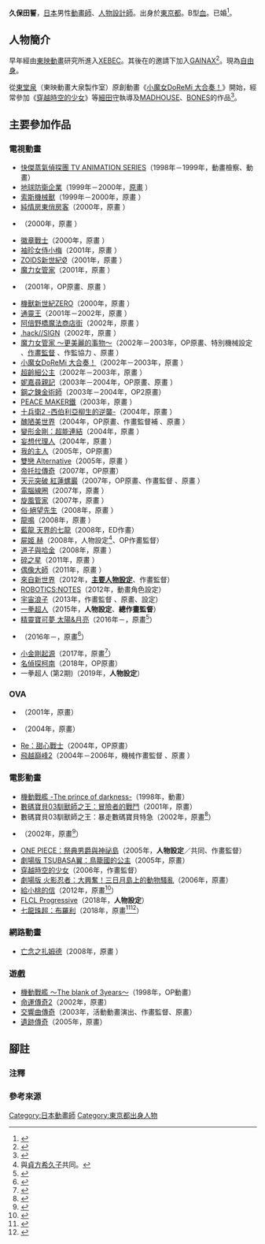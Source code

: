 {{multiple issues|
{{Notability Unreferenced|time=2016-07-13T17:51:25+00:00}}
{{Primarysources|time=2016-07-13T17:51:25+00:00}}
}}
{{noteTA|G1=Anime}}
{{Japanese|japanese=久保田 誓|kana=くぼた ちかし|romaji=Kubota Chikashi}}
'''久保田誓'''{{BD|1978年|8月29日||}}，[[日本|日本]]男性[[動畫師|動畫師]]、[[人物設計|人物設計師]]。出身於[[東京都|東京都]]。B型[[血型|血]]。已婚<ref>{{Cite web|publisher=|url=https://twitter.com/kubo_chika/status/982979568247046144|title=久保田誓的推特 2018年4月8日 上午6:52 (JST)|date=2018-04-08|accessdate=2018-04-08|language=ja|archive-date=2019-05-15|archive-url=https://web.archive.org/web/20190515201647/https://twitter.com/kubo_chika/status/982979568247046144|dead-url=no}}</ref>。

== 人物簡介 ==
早年經由[[東映動畫|東映動畫]]研究所進入[[XEBEC|XEBEC]]。其後在{{link-ja|石崎壽夫|すしお}}的邀請下加入[[GAINAX|GAINAX]]<ref>{{Cite web|publisher=WEB Anime Style|url=http://www.style.fm/as/01_talk/gaina01.shtml|title=GAINAX新人動畫師介紹：久保田誓|accessdate=2016-07-13|language=ja|archive-date=2018-10-19|archive-url=https://web.archive.org/web/20181019021612/http://www.style.fm/as/01_talk/gaina01.shtml|dead-url=no}}</ref>。現為[[自由職業|自由身]]。

從[[東堂泉|東堂泉]]（東映動畫大泉製作室）原創動畫《[[小魔女DoReMi#小魔女DoReMi_大合~奏!|小魔女DoReMi 大合奏！]]》開始，經常參加《[[跳躍吧！時空少女|穿越時空的少女]]》等[[細田守|細田守]]執導及[[MADHOUSE|MADHOUSE]]、[[BONES_(動畫製作公司)|BONES]]的作品<ref>{{Cite web|publisher=練馬動畫的公式官網|url=http://animation-nerima.jp/special/creaters/|title=創作家介紹：久保田誓|accessdate=2016-07-13|language=ja|archive-date=2021-02-03|archive-url=https://web.archive.org/web/20210203194936/https://animation-nerima.jp/special/creaters/|dead-url=no}}</ref>。

== 主要參加作品 ==
=== 電視動畫 ===
* [[快傑蒸氣偵探團|快傑蒸氣偵探團 TV ANIMATION SERIES]]（1998年－1999年，動畫檢察、動畫）
* [[地球防衛企業|地球防衛企業]]（1999年－2000年，[[原畫|原畫]]<!--第1、2、5、6、12、16、20、21、24話-->）
* [[索斯機械獸|索斯機械獸]]（1999年－2000年，原畫<!--第48、67話-->）
* [[純情房東俏房客|純情房東俏房客]]（2000年，原畫<!--第4、10、11、17、24話、聖誕節特輯-->）
* {{link-ja|人造人基凱達 THE ANIMATION|人造人間キカイダー THE ANIMATION}}（2000年，原畫<!--第9話-->）
* [[徽章戰士|徽章戰士]]（2000年，原畫<!--第46話-->）
* [[袖珍女侍小梅|袖珍女侍小梅]]（2001年，原畫<!--第9話-->）
* [[索斯機械獸III|ZOIDS新世紀Ø]]（2001年，原畫<!--第5話-->）
* [[魔力女管家|魔力女管家]]（2001年，原畫<!--第4、12話-->）
* {{link-ja|時空幻境 永恆傳奇 THE ANIMATION|テイルズ オブ エターニア THE ANIMATION}}（2001年，OP原畫、原畫<!--第6、13話-->）
* [[索斯機械獸III|機獸新世紀ZERO]]（2000年，原畫<!--第5、9、13話-->）
* [[通靈王|通靈王]]（2001年－2002年，原畫<!--第31話-->）
* [[阿倍野橋魔法商店街|阿倍野橋魔法商店街]]（2002年，原畫<!--第1、3話-->）
* [[.hack/SIGN|.hack//SIGN]]（2002年，原畫<!--第13話-->）
* [[魔力女管家#魔力女管家～更美麗的事物～|魔力女管家 ～更美麗的事物～]]（2002年－2003年，OP原畫、特別機械設定<!--第1話-->、[[作畫監督|作畫監督]]<!--第1、10話-->、作監協力<!--第11話-->、原畫<!--第1、10、11、14話-->）
* [[小魔女DoReMi#小魔女DoReMi_大合~奏!|小魔女DoReMi 大合奏！]]（2002年－2003年，原畫<!--第40話-->）
* [[超齡細公主|超齡細公主]]（2002年－2003年，原畫<!--第7、26話-->）
* [[妮嘉尋親記|妮嘉尋親記]]（2003年－2004年，OP原畫、原畫<!--第26話-->）
* [[鋼之鍊金術師_(動畫)|鋼之鍊金術師]]（2003年－2004年，OP2原畫）
* [[PEACE_MAKER鐵|PEACE MAKER鐵]]（2003年，原畫<!--第1話-->）
* [[十兵衛|十兵衛2 -西伯利亞柳生的逆襲-]]（2004年，原畫<!--第7話-->）
* [[醜陋美世界|醜陋美世界]]（2004年，OP原畫、作畫監督補<!--第1、2話-->、原畫<!--第12話-->）
* [[變形金剛：超能連結|變形金剛：超能連結]]（2004年，原畫<!--第1話-->）
* [[妄想代理人|妄想代理人]]（2004年，原畫<!--（第10話-->）
* [[我的主人|我的主人]]（2005年，OP原畫）
* [[雙戀_Alternative|雙戀 Alternative]]（2005年，原畫<!--第9話-->）
* [[拯救德尔托拉|帝托拉傳奇]]（2007年，OP原畫）
* [[天元突破_紅蓮螺巖|天元突破 紅蓮螺巖]]（2007年，OP原畫、作畫監督<!--第14、24話-->、原畫<!--第5、7、8話-->）
* [[電腦線圈|電腦線圈]]（2007年，原畫<!--第17、25、26話-->）
* [[旋風管家_(動畫)|旋風管家]]（2007年，原畫<!--第39話-->）
* [[絕望先生|俗·絕望先生]]（2008年，原畫<!--第9話B章節-->）
* [[龍鳴|龍鳴]]（2008年，原畫<!--第25話-->）
* [[藍龍_(動畫)|藍龍 天界的七龍]]（2008年，ED作畫）
* [[屍姬|屍姬 赫]]（2008年，人物設定<ref group="注">與[[貞方希久子|貞方希久子]]共同。</ref>、OP作畫監督）
* [[道子與哈金|道子與哈金]]（2008年，原畫<!--第7話-->）
* [[Fractale|碎之星]]（2011年，原畫<!--第4話-->）
* [[偶像大師_(動畫)|偶像大師]]（2011年，原畫<!--17話-->）
* [[來自新世界|來自新世界]]（2012年，'''[[人物設定|主要人物設定]]'''、作畫監督）
* [[ROBOTICS;NOTES|ROBOTICS;NOTES]]（2012年，動畫角色設定）
* [[宇宙浪子|宇宙浪子]]（2013年，作畫監督<!--第12話-->、原畫、{{lang|ja|ツチノコ}}設定）
* [[一拳超人|一拳超人]]（2015年，'''人物設定'''、'''總作畫監督'''）
* [[精靈寶可夢_太陽&月亮|精靈寶可夢 太陽&月亮]]（2016年－，原畫<ref>{{Cite web|title=久保田誓的推特 2019年10月20日 上午2:49 (JST)|url=https://twitter.com/kubo_chika/status/1185855541626540032|accessdate=2019-10-21|author=|date=2019-10-20|format=|publisher=|language=ja|archive-date=2019-10-20|archive-url=https://web.archive.org/web/20191020095256/https://twitter.com/kubo_chika/status/1185855541626540032|dead-url=no}}</ref>）
* {{link-ja|SixHeartsPrincess|シックスハートプリンセス}}（2016年－，原畫<ref>{{Cite web|title=randomsakuga 2018年8月3日 下午15:00 (JST)|url=https://twitter.com/randomsakuga/status/1025501807966150658|accessdate=2019-10-21|author=|date=2018-08-03|format=|publisher=|language=ja|archive-date=2022-04-25|archive-url=https://web.archive.org/web/20220425121129/https://twitter.com/randomsakuga/status/1025501807966150658}}</ref>）
* [[阿童木起源|小金剛起源]]（2017年，原畫<ref>{{Cite web|title=randomsakuga 2018年8月25日 下午21:00 (JST)|url=https://twitter.com/randomsakuga/status/1033564745041956864|accessdate=2019-10-21|author=|date=2018-08-25|format=|publisher=|language=ja}}</ref>）
* [[名偵探柯南_(動畫)|名偵探柯南]]（2018年，OP原畫）
* 一拳超人 (第2期)（2019年，'''人物設定'''）

=== OVA ===
* {{link-ja|怪童丸|怪童丸}}（2001年，原畫）
* {{lang|ja|{{link-ja|まかせてイルか！|まかせてイルか!}}}}（2004年，原畫）
* [[甜心戰士|Re：甜心戰士]]（2004年，OP原畫）
* [[飛越巔峰2|飛越巔峰2]]（2004年－2006年，機械作畫監督<!--第2話-->、原畫<!--第1、4話-->）

=== 電影動畫 ===
* [[機動戰艦_The_prince_of_darkness|機動戰艦 -The prince of darkness-]]（1998年，動畫）
* [[數碼寶貝03馴獸師之王|數碼寶貝03馴獸師之王：冒險者的戰鬥]]（2001年，原畫）
* 數碼寶貝03馴獸師之王：暴走數碼寶貝特急（2002年，原畫<ref>{{Cite web|title=randomsakuga 2017年8月14日 下午21:00 (JST)|url=https://twitter.com/randomsakuga/status/897307010726862848|accessdate=2019-10-21|author=|date=2017-08-14|format=|publisher=|language=ja|archive-date=2021-09-02|archive-url=https://web.archive.org/web/20210902005357/https://twitter.com/randomsakuga/status/897307010726862848}}</ref>）
* {{link-ja|DEAD LEAVES|DEAD LEAVES}}（2002年，原畫<ref>{{Cite web|title=randomsakuga 2017年6月17日 下午21:00 (JST)|url=https://twitter.com/randomsakuga/status/876288437535551492|accessdate=2019-10-21|author=|date=2017-06-17|format=|publisher=|language=ja|archive-date=2022-03-30|archive-url=https://web.archive.org/web/20220330010258/https://twitter.com/randomsakuga/status/876288437535551492}}</ref>）
* [[ONE_PIECE_祭典男爵與神祕島|ONE PIECE：祭典男爵與神祕島]]（2005年，'''人物設定'''／共同、作畫監督）
* [[TSUBASA翼#劇場版|劇場版 TSUBASA翼：鳥籠國的公主]]（2005年，原畫）
* [[跳躍吧！時空少女|穿越時空的少女]]（2006年，作畫監督）
* [[火影忍者劇場版：大興奮！三日月島上的動物騷亂|劇場版 火影忍者：大興奮！三日月島上的動物騷亂]]（2006年，原畫）
* [[給小桃的信|給小桃的信]]（2012年，原畫<ref>{{Cite web|title=Key Animation: Chikashi Kubota 2018年11月11日 下午15:00 (JST) |url=https://twitter.com/randomsakuga/status/1061755547211444225|accessdate=2019-10-21|author=|date=2018-11-11|format=|publisher=|language=ja}}</ref>）
* [[FLCL|FLCL Progressive]]（2018年，'''人物設定'''）
* [[七龍珠超_布羅利|七龍珠超：布羅利]]（2018年，原畫<ref>{{Cite web|title=Key Animation: Chikashi Kubota (久保田誓). 2019年10月12日 下午16:01 (JST)|url=https://twitter.com/TheGXBlack/status/1183155716108046336|accessdate=2019-10-21|author=|date=2019-10-12|format=|publisher=|language=ja|archive-date=2019-10-13|archive-url=https://web.archive.org/web/20191013074139/https://twitter.com/TheGXBlack/status/1183155716108046336|dead-url=no}}</ref><ref>{{Cite web|title=Chikashi Kubota 2019年4月19日 下午13:50 (JST)|url=https://twitter.com/GiornoArt/status/1119342418594291712|accessdate=2019-10-21|author=|date=2019-04-19|format=|publisher=|language=ja|archive-date=2022-05-22|archive-url=https://web.archive.org/web/20220522230310/https://twitter.com/GiornoArt/status/1119342418594291712}}</ref>）

=== 網路動畫 ===
* [[亡念之扎姆德|亡念之扎姆德]]（2008年，原畫<!--第11話-->）

=== 遊戲 ===
* [[機動戰艦|機動戰艦 ～The blank of 3years～]]（1998年，OP動畫）
* [[命運傳奇2|命運傳奇2]]（2002年，原畫）
* [[交響曲傳奇|交響曲傳奇]]（2003年，活動動畫演出、作畫監督、原畫）
* [[遺跡傳奇|遺跡傳奇]]（2005年，原畫）

== 腳註 ==
=== 注釋 ===
{{reflist|group="注"}}

=== 參考來源 ===
{{reflist}}

{{Normdaten}}
{{DEFAULTSORT:Kubota Chikashi}}
[[Category:日本動畫師|Category:日本動畫師]]
[[Category:東京都出身人物|Category:東京都出身人物]]